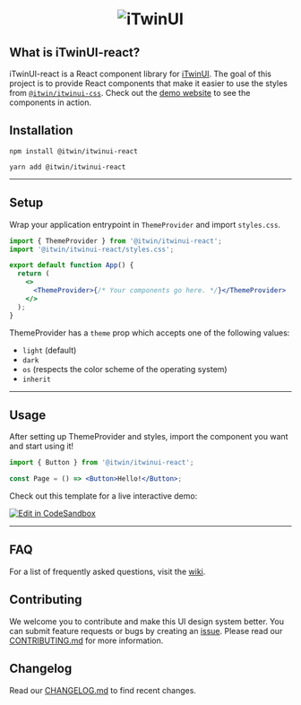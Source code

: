 
<Meta title='Overview' />

<center>
  <h1>
    <picture>
      <source
        media='(prefers-color-scheme: dark)'
        srcset='https://itwin.github.io/iTwinUI/logo-dark.svg'
      />
      <img src='https://itwin.github.io/iTwinUI/logo.svg' alt='iTwinUI' />
    </picture>
  </h1>
</center>

## What is iTwinUI-react?

iTwinUI-react is a React component library for [iTwinUI](https://github.com/iTwin/iTwinUI).
The goal of this project is to provide React components that make it easier to use the styles from [`@itwin/itwinui-css`](https://github.com/iTwin/iTwinUI/tree/main/packages/itwinui-css). Check out the [demo website](https://itwin.github.io/iTwinUI/react) to see the components in action.

## Installation

```
npm install @itwin/itwinui-react
```

```
yarn add @itwin/itwinui-react
```

---

## Setup

Wrap your application entrypoint in `ThemeProvider` and import `styles.css`.

```jsx
import { ThemeProvider } from '@itwin/itwinui-react';
import '@itwin/itwinui-react/styles.css';

export default function App() {
  return (
    <>
      <ThemeProvider>{/* Your components go here. */}</ThemeProvider>
    </>
  );
}
```

ThemeProvider has a `theme` prop which accepts one of the following values:

- `light` (default)
- `dark`
- `os` (respects the color scheme of the operating system)
- `inherit`

---

## Usage

After setting up ThemeProvider and styles, import the component you want and start using it!

```jsx
import { Button } from '@itwin/itwinui-react';

const Page = () => <Button>Hello!</Button>;
```

Check out this template for a live interactive demo:

[![Edit in CodeSandbox](https://assets.codesandbox.io/github/button-edit-lime.svg)](https://codesandbox.io/s/github/iTwin/iTwinUI/tree/main/cra-sandbox?file=/src/App.tsx)

---

## FAQ

For a list of frequently asked questions, visit the [wiki](https://github.com/iTwin/iTwinUI/wiki/FAQ).

## Contributing

We welcome you to contribute and make this UI design system better. You can submit feature requests or bugs by creating an [issue](https://github.com/iTwin/iTwinUI/issues).
Please read our [CONTRIBUTING.md](https://github.com/iTwin/iTwinUI/blob/main/CONTRIBUTING.md) for more information.

## Changelog

Read our [CHANGELOG.md](https://github.com/iTwin/iTwinUI/blob/main/packages/itwinui-react/CHANGELOG.md) to find recent changes.
